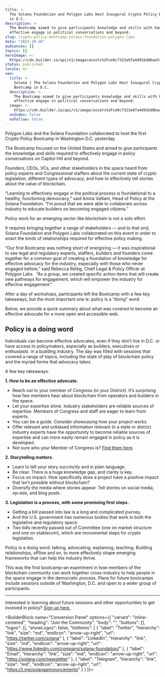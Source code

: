 ```yaml
---
title: >-
  The Solana Foundation and Polygon Labs Host Inaugural Crypto Policy Bootcamp
  in D.C.
description: >-
  The Bootcamp aimed to give participants knowledge and skills with how to
  effective engage in political conversations and beyond.
slug: crypto-policy-bootcamp-solana-foundation-polygon-labs
date: "2023-10-26"
audiences: []
topics: []
heroImage: >-
  https://cdn.builder.io/api/v1/image/assets%2Fce0c7323a97a4d91bd0baa7490ec9139%2F34ef61b010cb49f1b257d8dc0b604a91
status: published
locale: en
seo:
  title: >-
    Solana | The Solana Foundation and Polygon Labs Host Inaugural Crypto Policy
    Bootcamp in D.C.
  description: >-
    The Bootcamp aimed to give participants knowledge and skills with how to
    effective engage in political conversations and beyond.
  image: >-
    https://cdn.builder.io/api/v1/image/assets%2Fce0c7323a97a4d91bd0baa7490ec9139%2F34ef61b010cb49f1b257d8dc0b604a91
  noIndex: false
  noFollow: false
---
```


Polygon Labs and the Solana Foundation collaborated to host the first Crypto Policy Bootcamp in Washington D.C. yesterday.

The Bootcamp focused on the United States and aimed to give participants the knowledge and skills required to effectively engage in policy conversations on Capitol Hill and beyond.

Founders, CEOs, VCs, and other stakeholders in the space heard from policy experts and Congressional staffers about the current state of crypto legislation, different types of advocacy, and how to effectively tell stories about the value of blockchain.

“Learning to effectively engage in the political process is foundational to a healthy, functioning democracy,” said Amira Valliani, Head of Policy at the Solana Foundation. “I’m proud that we were able to collaborate across industry to educate builders on becoming engaged citizens.”

Policy work for an emerging sector like blockchain is not a solo effort.

It requires bringing together a range of stakeholders — and to that end, Solana Foundation and Polygon Labs collaborated on this event in order to enact the kinds of relationships required for effective policy making.

“Our first Bootcamp was nothing short of energizing — it was inspirational to see legal and regulatory experts, staffers, builders and founders come together for a common goal of creating a foundation of knowledge for effective advocacy for the industry, especially with those who never engaged before,” said Rebecca Rettig, Chief Legal & Policy Officer at Polygon Labs.  “As a group, we created specific action items that will create new pathways for engagement, which will empower the industry for effective engagement.”

After a day of workshops, participants left the Bootcamp with a few key takeaways, but the most important one is: policy is a “doing” word.

Below, we provide a quick summary about what was covered to become an effective advocate for a more open and accessible web.

## Policy is a doing word

Individuals can become effective advocates, even if they don’t live in D.C. or have access to policymakers, especially as builders, executives or enthusiasts  in a budding industry. The day was filled with sessions that covered a range of topics, including the state of play of blockchain policy and the myriad forms that advocacy takes.

A few key takeaways.

**1\. How to be an effective advocate.**

- Reach out to your member of Congress (in your District). It’s surprising how few members hear about blockchain from operators and builders in the space.
- Let your expertise shine. Industry stakeholders are reliable sources of expertise. Members of Congress and staff are eager to learn from experts.
- You can be a guide. Consider showcasing how your project works.
- Offer relevant and unbiased information relevant to a state or district. Industry experts have the opportunity to become reliable sources of expertise and can more easily remain engaged in policy as it is developed.
- Not sure who your Member of Congress is? [Find them here](https://www.house.gov/representatives/find-your-representative).

**2\. Storytelling matters.**

- Learn to tell your story succinctly and in plain language.
- Be clear. There is a huge knowledge gap, and clarity is key.
- Focus on impact. How specifically does a project have a positive impact that isn’t possible without blockchain?
- Diversify the media where stories appear. Tell stories on social media, op-eds, and blog posts.

**3\. Legislation is a process, with some promising first steps.**

- Getting a bill passed into law is a long and complicated journey.
- And the U.S. government has numerous bodies that work in both the legislative and regulatory space.
- Two bills recently passed out of Committee (one on market structure and one on stablecoin), which are monumental steps for crypto legislation.

Policy is a doing word: talking, advocating, explaining, teaching. Building relationships, offline and on, to more effectively shape emerging frameworks that can help the industry thrive.

This was the first bootcamp–an experiment in how members of the blockchain community can work together cross-industry to help people in the space engage in the democratic process. Plans for future bootcamps include sessions outside of Washington, D.C. and open to a wider group of participants.

---

Interested in learning about future sessions and other opportunities to get involved in policy? [Sign up here.](https://solanafoundation.typeform.com/to/P1uJPyG9)

<BuilderBlock name="Conversion Panel" options={{
  "variant": "inline-centered",
  "heading": "Join the Community",
  "body": "",
  "buttons": [],
  "logos": [],
  "showLogos": false,
  "listItems": [
    {
      "label": "Twitter",
      "hierarchy": "link",
      "size": "md",
      "endIcon": "arrow-up-right",
      "url": "https://twitter.com/solana"
    },
    {
      "label": "LinkedIn",
      "hierarchy": "link",
      "size": "md",
      "endIcon": "arrow-up-right",
      "url": "https://www.linkedin.com/company/solana-foundation/"
    },
    {
      "label": "Email",
      "hierarchy": "link",
      "size": "md",
      "endIcon": "arrow-up-right",
      "url": "https://solana.com/newsletter"
    },
    {
      "label": "Telegram",
      "hierarchy": "link",
      "size": "md",
      "endIcon": "arrow-up-right",
      "url": "https://t.me/solanaannouncements"
    }
  ]
}}>

</BuilderBlock>

